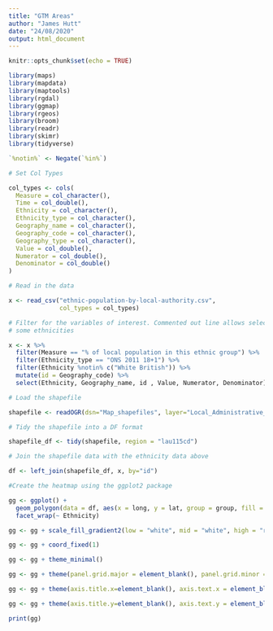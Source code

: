 ```yaml
---
title: "GTM Areas"
author: "James Hutt"
date: "24/08/2020"
output: html_document
---
```


```r
knitr::opts_chunk$set(echo = TRUE)

library(maps)
library(mapdata)
library(maptools)
library(rgdal)
library(ggmap)
library(rgeos)
library(broom)
library(readr)
library(skimr)
library(tidyverse)

`%notin%` <- Negate(`%in%`)
```
```r

# Set Col Types

col_types <- cols(
  Measure = col_character(),
  Time = col_double(),
  Ethnicity = col_character(),
  Ethnicity_type = col_character(),
  Geography_name = col_character(),
  Geography_code = col_character(),
  Geography_type = col_character(),
  Value = col_double(),
  Numerator = col_double(),
  Denominator = col_double()
)

# Read in the data 

x <- read_csv("ethnic-population-by-local-authority.csv",
              col_types = col_types)

# Filter for the variables of interest. Commented out line allows selecting only
# some ethnicities

x <- x %>%
  filter(Measure == "% of local population in this ethnic group") %>%
  filter(Ethnicity_type == "ONS 2011 18+1") %>%
  filter(Ethnicity %notin% c("White British")) %>%
  mutate(id = Geography_code) %>%
  select(Ethnicity, Geography_name, id , Value, Numerator, Denominator) 


```

```r

# Load the shapefile

shapefile <- readOGR(dsn="Map_shapefiles", layer="Local_Administrative_Units_Level_1__December_2015__Boundaries")

# Tidy the shapefile into a DF format

shapefile_df <- tidy(shapefile, region = "lau115cd")

# Join the shapefile data with the ethnicity data above

df <- left_join(shapefile_df, x, by="id")

```

```r

#Create the heatmap using the ggplot2 package

gg <- ggplot() + 
  geom_polygon(data = df, aes(x = long, y = lat, group = group, fill = Value), color = "#000000", size = 0.25) + 
  facet_wrap(~ Ethnicity)

gg <- gg + scale_fill_gradient2(low = "white", mid = "white", high = "red", na.value = "white")

gg <- gg + coord_fixed(1)

gg <- gg + theme_minimal()

gg <- gg + theme(panel.grid.major = element_blank(), panel.grid.minor = element_blank(), legend.position = 'right')

gg <- gg + theme(axis.title.x=element_blank(), axis.text.x = element_blank(), axis.ticks.x = element_blank())

gg <- gg + theme(axis.title.y=element_blank(), axis.text.y = element_blank(), axis.ticks.y = element_blank())

print(gg)




```

